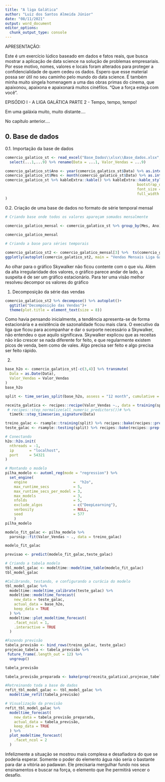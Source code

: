 ---
title: "A liga Galática"
author: "Luiz dos Santos Almeida Júnior"
date: "08/11/2021"
output: word_document
editor_options: 
  chunk_output_type: console
---

APRESENTAÇÃO:

Este é um exercício lúdico baseado em dados e fatos reais, que busca mostrar a aplicação de data science na solução de problemas empresariais. Por esse motivo, nomes, valores e locais foram alterados para proteger a confidencialidade de quem cedeu os dados. Espero que esse material possa ser útil no seu caminho pelo mundo do data science. É também minha muito singela homenagem a uma das obras primas do cinema, que apaixonou, apaixona e apaixonará muitos cinéfilos. "Que a força esteja com você".

EPISÓDIO I - A LIGA GALÁTICA
PARTE 2 - Tempo, tempo, tempo!

Em uma galáxia muito, muito distante....

No capítulo anterior....

## 0. Base de dados

0.1. Importação da base de dados
```{r}
comercio_galatico_st <- read_excel("Base_Dados\\xlsx\\Base_dados.xlsx", col_names = FALSE, skip = 1) %>% 
  select(...1,...9) %>% rename(Data = ...1, Valor_Vendas = ...9)

comercio_galatico_st$Ano <- year(comercio_galatico_st$Data) %>% as.integer()
comercio_galatico_st$Mes <- month(comercio_galatico_st$Data) %>% as.integer()
comercio_galatico_st %>% kableExtra::kable() %>% kableExtra::kable_styling(
                                                            bootstrap_options = "striped",
                                                            font_size = 13,
                                                            full_width = FALSE
)
```

0.2. Criação de uma base de dados no formato de série temporal mensal
```{r}
# Criando base onde todos os valores apareçam somados mensalmente

comercio_galatico_mensal <- comercio_galatico_st %>% group_by(Mes, Ano) %>% transmute(Vendas_Mensais = sum(Valor_Vendas),
                                                                                  Data = make_date(Ano, Mes)) %>% unique()
comercio_galatico_mensal
```

```{r}
# Criando a base para séries temporais

comercio_galatico_st2 <- comercio_galatico_mensal[3] %>%  ts(comercio_galatico_mensal, start = c(2016,2), end = c(2020,12), frequency = 12)
ggplotly(autoplot(comercio_galatico_st2, main = "Vendas Mensais Liga Galática",xlab =" Mês/Ano", ylab = "Valor Vendas"))
```
Ao olhar para o gráfico Skywalker não ficou contente com o que viu. Além da alta irregularidade dos valores, o gráfico parece andar de lado, a suspeita é de ser um gráfico estacionário. Para ter uma visão melhor resolveu decompor os valores do gráfico

1. Decomposição da série das vendas
```{r}
comercio_galatico_st2 %>% decompose() %>% autoplot()+
  ggtitle("Decomposição das Vendas")+
  theme(plot.title = element_text(size = 8))
```
Como havia pensando inicialmente, a tendência apresenta-se de forma estacionária e a existência de sazonalidade ficou mais clara. O executivo da liga que ficou para acompanhar e dar o surporte necessário a Skywalker, não entendeu o que aquilo significava. Skywalker explicou que as receitas não irão crescer se nada diferente for feito, e que regularmente existem picos de venda, bem como de vales. Algo precisa ser feito e algo precisa ser feito rápido.

2. 

```{r}
base_h2o <- comercio_galatico_st[-c(3,4)] %>% transmute(
  Data = as.Date(Data),
  Valor_Vendas = Valor_Vendas
)
base_h2o
```

```{r}
split <- time_series_split(base_h2o, assess = "12 month", cumulative = TRUE )
```

```{r}
receita_galatica <- recipes::recipe(Valor_Vendas ~., data = training(split)) %>% 
 # recipes::step_normalize(all_numeric_predictors())# %>% 
  timetk::step_timeseries_signature(Data)
```

```{r}
treino_galac <- rsample::training(split) %>% recipes::bake(recipes::prep(receita_galatica), .)
teste_galac <- rsample::testing(split) %>% recipes::bake(recipes::prep(receita_galatica), .)
```


```{r}
# Conectando
h2o::h2o.init(
  nthreads = -1,
  ip       = "localhost",
  port     = 54321
)

```


```{r}
# Montando o modelo
pilha_modelo <- automl_reg(mode = "regression") %>% 
  set_engine(
    engine                     =  "h2o",
    max_runtime_secs           = 5,
    max_runtime_secs_per_model = 3,
    max_models                 = 3,
    nfolds                     = 5,
    exclude_algos              = c("DeepLearning"),
    verbosity                  = NULL,
    seed                       = 577
    )
pilha_modelo
```


```{r}
modelo_fit_galac <- pilha_modelo %>% 
  parsnip::fit(Valor_Vendas ~ ., data = treino_galac)
```


```{r}
modelo_fit_galac
```


```{r}
previsao <- predict(modelo_fit_galac,teste_galac)
```


```{r}
# Criando a tabela modelo
tbl_model_galac <- modeltime::modeltime_table(modelo_fit_galac)
tbl_model_galac
```


```{r}
#Calibrando, testando, e configurando a curácia do modelo
tbl_model_galac %>% 
  modeltime::modeltime_calibrate(teste_galac) %>% 
  modeltime::modeltime_forecast(
    new_data = teste_galac,
    actual_data = base_h2o,
    keep_data = TRUE
  ) %>%  
  modeltime::plot_modeltime_forecast(
    .facet_ncol = 1,
    .interactive = TRUE
  )
```


```{r}
#Fazendo previsão
tabela_previsão <- bind_rows(treino_galac, teste_galac)
projecao_tabela <- tabela_previsão %>%
 future_frame(.length_out = 12) %>% 
  ungroup()

tabela_previsão
```

```{r}
tabela_previsão_preparada <- bake(prep(receita_galatica),projecao_tabela)
```

```{r}
#Retreinando toda a base de dados
refit_tbl_model_galac <- tbl_model_galac %>%
  modeltime_refit(tabela_previsão)
```

```{r}
# Visualização da previsão
refit_tbl_model_galac %>% 
  modeltime_forecast(
    new_data = tabela_previsão_preparada,
    actual_data = tabela_previsão,
    keep_data = TRUE
  ) %>%
  plot_modeltime_forecast(
    .facet_ncol = 2
  )
```
Infelizmente a situação se mostrou mais complexa e desafiadora do que se poderia esperar. Somente o poder do elemento água não seria o bastante para dar a vitória ao padawan. Ele precisaria mergulhar fundo nos seus ensinamentos e buscar na força, o elemento que lhe permitirá vencer o desafio. 


















